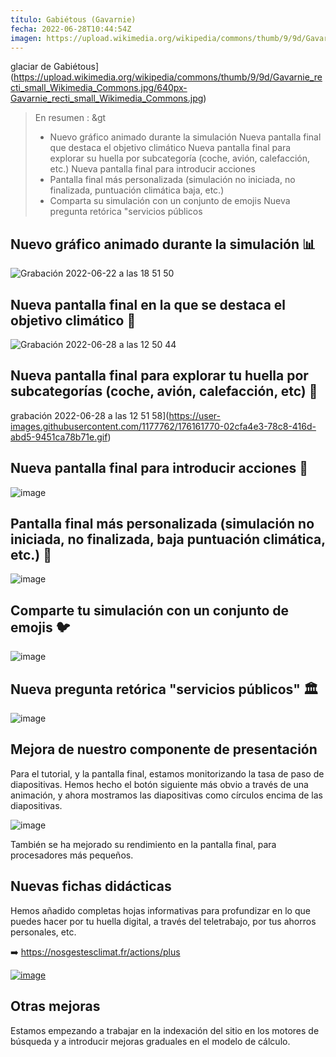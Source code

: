 ---
título: Gabiétous (Gavarnie)
fecha: 2022-06-28T10:44:54Z
imagen: https://upload.wikimedia.org/wikipedia/commons/thumb/9/9d/Gavarnie_recti_small_Wikimedia_Commons.jpg/640px-Gavarnie_recti_small_Wikimedia_Commons.jpg
---

glaciar de Gabiétous](https://upload.wikimedia.org/wikipedia/commons/thumb/9/9d/Gavarnie_recti_small_Wikimedia_Commons.jpg/640px-Gavarnie_recti_small_Wikimedia_Commons.jpg)

> En resumen :
&gt
> - Nuevo gráfico animado durante la simulación
> Nueva pantalla final que destaca el objetivo climático
> Nueva pantalla final para explorar su huella por subcategoría (coche, avión, calefacción, etc.)
> Nueva pantalla final para introducir acciones
> - Pantalla final más personalizada (simulación no iniciada, no finalizada, puntuación climática baja, etc.)
> - Comparta su simulación con un conjunto de emojis
> Nueva pregunta retórica "servicios públicos

## Nuevo gráfico animado durante la simulación 📊

![Grabación 2022-06-22 a las 18 51 50](https://user-images.githubusercontent.com/1177762/175094066-43f5bce9-4237-4512-804c-a3b05e1c52e8.gif)

## Nueva pantalla final en la que se destaca el objetivo climático 🎯

![Grabación 2022-06-28 a las 12 50 44](https://user-images.githubusercontent.com/1177762/176161585-056d15aa-254d-4a64-aa24-2fb2c991d73a.gif)

## Nueva pantalla final para explorar tu huella por subcategorías (coche, avión, calefacción, etc) 🧱

grabación 2022-06-28 a las 12 51 58](https://user-images.githubusercontent.com/1177762/176161770-02cfa4e3-78c8-416d-abd5-9451ca78b71e.gif)

## Nueva pantalla final para introducir acciones 🏁

![image](https://user-images.githubusercontent.com/1177762/176161176-52159706-1edb-4e4f-952f-78e04d319032.png)

## Pantalla final más personalizada (simulación no iniciada, no finalizada, baja puntuación climática, etc.) 👤

![image](https://user-images.githubusercontent.com/1177762/176161146-fd4e8d70-3be7-4ea1-9816-93761eecde0a.png)

## Comparte tu simulación con un conjunto de emojis 🐦️

![image](https://user-images.githubusercontent.com/1177762/176162250-7c96207f-4381-4e51-869d-48aa966f8fd3.png)

## Nueva pregunta retórica "servicios públicos" 🏛️

![image](https://user-images.githubusercontent.com/1177762/176162161-ed8feb5b-d074-4c36-bd98-b646a03f7385.png)

## Mejora de nuestro componente de presentación

Para el tutorial, y la pantalla final, estamos monitorizando la tasa de paso de diapositivas. Hemos hecho el botón siguiente más obvio a través de una animación, y ahora mostramos las diapositivas como círculos encima de las diapositivas.

![image](https://user-images.githubusercontent.com/1177762/176162070-5558bb9f-cdb3-47f4-abdb-a1d39171efc3.png)

También se ha mejorado su rendimiento en la pantalla final, para procesadores más pequeños.

## Nuevas fichas didácticas

Hemos añadido completas hojas informativas para profundizar en lo que puedes hacer por tu huella digital, a través del teletrabajo, por tus ahorros personales, etc.

➡️ https://nosgestesclimat.fr/actions/plus

<a href="https://nosgestesclimat.fr/actions/plus">![image](https://user-images.githubusercontent.com/1177762/176163299-c8010c49-e66b-42de-a3cc-0ea0848c8dfd.png)</a>

## Otras mejoras

Estamos empezando a trabajar en la indexación del sitio en los motores de búsqueda y a introducir mejoras graduales en el modelo de cálculo.
